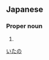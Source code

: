 ==Japanese==
{{ja-kanjitab|板|野}}

===Proper noun===
{{ja-pos|proper|いたの}}

# {{surname|lang=ja}}

[[Category:Japanese surnames|いたの]]